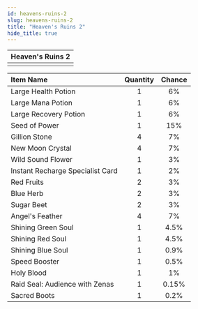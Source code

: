 ```yaml
---
id: heavens-ruins-2
slug: heavens-ruins-2
title: "Heaven's Ruins 2"
hide_title: true
---
```



| Heaven's Ruins 2 |
| :------------: |
| <MapIcon iconId="238"/> |

|Item Name|Quantity|Chance|
|:--|:-:|:-:|
| <ItemIcon iconId="1004" height="32" /> Large Health Potion|1|6%|
| <ItemIcon iconId="1007" height="32" /> Large Mana Potion|1|6%|
| <ItemIcon iconId="1010" height="32" /> Large Recovery Potion|1|6%|
| <ItemIcon iconId="1012" height="32" /> Seed of Power|1|15%|
| <ItemIcon iconId="1013" height="32" /> Gillion Stone|4|7%|
| <ItemIcon iconId="1028" height="32" /> New Moon Crystal|4|7%|
| <ItemIcon iconId="1086" height="32" /> Wild Sound Flower|1|3%|
| <ItemIcon iconId="2144" height="32" /> Instant Recharge Specialist Card|1|2%|
| <ItemIcon iconId="2099" height="32" /> Red Fruits|2|3%|
| <ItemIcon iconId="2100" height="32" /> Blue Herb|2|3%|
| <ItemIcon iconId="2102" height="32" /> Sugar Beet|2|3%|
| <ItemIcon iconId="2282" height="32" /> Angel's Feather|4|7%|
| <ItemIcon iconId="2283" height="32" /> Shining Green Soul|1|4.5%|
| <ItemIcon iconId="2284" height="32" /> Shining Red Soul|1|4.5%|
| <ItemIcon iconId="2285" height="32" /> Shining Blue Soul|1|0.9%|
| <ItemIcon iconId="1426" height="32" /> Speed Booster|1|0.5%|
| <ItemIcon iconId="2742" height="32" /> Holy Blood|1|1%|
| <ItemIcon iconId="2750" height="32" /> Raid Seal: Audience with Zenas|1|0.15%|
| <ItemIcon iconId="415" height="32" /> Sacred Boots|1|0.2%|

